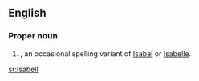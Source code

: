 ==English==

===Proper noun===
{{en-proper noun}}

# {{given name|female}}, an occasional spelling variant of [[Isabel]] or [[Isabelle]].

[[sr:Isabell]]